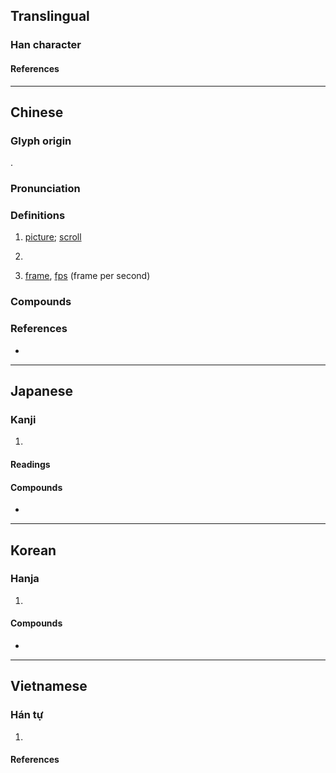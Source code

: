 {{also|帧}}
{{character info}}
==Translingual==

===Han character===
{{Han char|rn=50|rad=巾|as=09|sn=12|four=41286|canj=LBYBC|ids=⿰巾貞}}

====References====
{{Han ref|kx=0334.060|dkj=08982|dj=0641.100|hdz=10747.050|uh=5E40}}

----

==Chinese==
{{zh-forms|s=帧}}

===Glyph origin===
{{Han etym}}
{{Han compound|巾|貞|ls=psc|c1=s|c2=p}}.

===Pronunciation===
{{zh-pron
|m=幀
|c=zing3
|mc=
|oc=y
|ma=
|cat=n,cls
}}

===Definitions===
{{zh-hanzi}}

# {{zh-o}} [[picture]]; [[scroll]]
# {{zh-classifier|[[picture]]s}}
# {{lb|zh|computing}} [[frame]], [[fps]] (frame per second)
#: {{zh-x|掉幀|to drop a frame}}

===Compounds===
{{zh-der|橫幀|裝幀|掉幀|關鍵幀}}

===References===
* {{R:yue:Hanzi}}

----

==Japanese==

===Kanji===
{{ja-kanji|grade=|rs=巾09}}

# {{rfdef|ja|sort=巾09}}

====Readings====
{{ja-readings
|goon=ちょう
|kanon=とう
|kanyoon=てい
|kun=かけもの
}}

====Compounds====
* {{ja-r|装幀|そうてい}}

----

==Korean==

===Hanja===
{{ko-hanja|hangeul=[[정]], [[탱]]|rv=jeong, taeng|mr=chŏng, t'aeng}}

# {{rfdef|ko|sort=巾09}}

====Compounds====
* {{ko-l|탱화}}

----

==Vietnamese==

===Hán tự===

{{vi-readings|rs=巾09
|hanviet=tránh-Thiều Chửu (1942);Nguyễn (1974);Vũ (1998);Trần (1999);Trần (2004)
|nom=tranh-Vũ (1998);tdcntd, trinh-btcn
}}

#{{Nom form of|tranh|a [[painting]]}}

====References====
<references/>